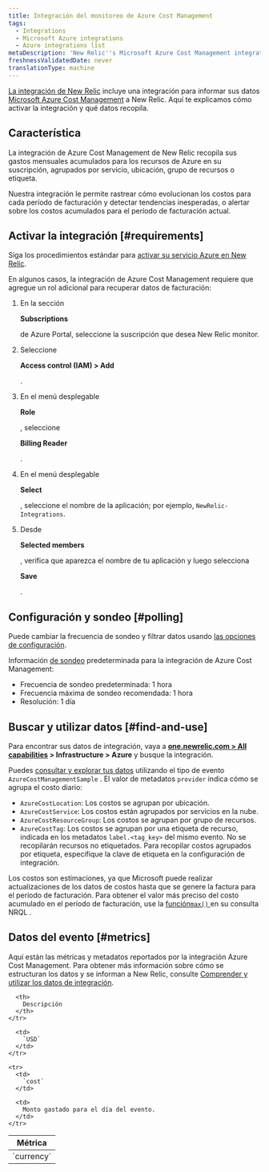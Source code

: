 ```yaml
---
title: Integración del monitoreo de Azure Cost Management
tags:
  - Integrations
  - Microsoft Azure integrations
  - Azure integrations list
metaDescription: 'New Relic''s Microsoft Azure Cost Management integration: what data it reports and how to enable it.'
freshnessValidatedDate: never
translationType: machine
---
```


[La integración de New Relic](/docs/infrastructure/integrations-getting-started/getting-started/introduction-infrastructure-integrations) incluye una integración para informar sus datos [Microsoft Azure Cost Management](https://docs.microsoft.com/en-us/azure/cost-management/) a New Relic. Aquí te explicamos cómo activar la integración y qué datos recopila.

## Característica

La integración de Azure Cost Management de New Relic recopila sus gastos mensuales acumulados para los recursos de Azure en su suscripción, agrupados por servicio, ubicación, grupo de recursos o etiqueta.

Nuestra integración le permite rastrear cómo evolucionan los costos para cada período de facturación y detectar tendencias inesperadas, o alertar sobre los costos acumulados para el período de facturación actual.

## Activar la integración [#requirements]

Siga los procedimientos estándar para [activar su servicio Azure en New Relic](/docs/infrastructure/microsoft-azure-integrations/getting-started/activate-azure-integrations).

En algunos casos, la integración de Azure Cost Management requiere que agregue un rol adicional para recuperar datos de facturación:

1. En la sección

   <DNT>**Subscriptions**</DNT>

   de Azure Portal, seleccione la suscripción que desea New Relic monitor.

2. Seleccione

   <DNT>**Access control (IAM) > Add**</DNT>

   .

3. En el menú desplegable

   <DNT>**Role**</DNT>

   , seleccione

   <DNT>**Billing Reader**</DNT>

   .

4. En el menú desplegable

   <DNT>**Select**</DNT>

   , seleccione el nombre de la aplicación; por ejemplo, `NewRelic-Integrations`.

5. Desde

   <DNT>**Selected members**</DNT>

   , verifica que aparezca el nombre de tu aplicación y luego selecciona

   <DNT>**Save**</DNT>

   .

## Configuración y sondeo [#polling]

Puede cambiar la frecuencia de sondeo y filtrar datos usando [las opciones de configuración](/docs/integrations/new-relic-integrations/getting-started/configure-polling-frequency-data-collection-cloud-integrations).

Información [de sondeo](/docs/infrastructure/microsoft-azure-integrations/azure-integrations-list/azure-polling-intervals-infrastructure-integrations) predeterminada para la integración de Azure Cost Management:

* Frecuencia de sondeo predeterminada: 1 hora
* Frecuencia máxima de sondeo recomendada: 1 hora
* Resolución: 1 día

## Buscar y utilizar datos [#find-and-use]

Para encontrar sus datos de integración, vaya a <DNT>**[one.newrelic.com > All capabilities](https://one.newrelic.com/all-capabilities) > Infrastructure > Azure**</DNT> y busque la integración.

Puedes [consultar y explorar tus datos](/docs/using-new-relic/data/understand-data/query-new-relic-data) utilizando el tipo de evento `AzureCostManagementSample` . El valor de metadatos `provider` indica cómo se agrupa el costo diario:

* `AzureCostLocation`: Los costos se agrupan por ubicación.
* `AzureCostService`: Los costos están agrupados por servicios en la nube.
* `AzureCostResourceGroup`: Los costos se agrupan por grupo de recursos.
* `AzureCostTag`: Los costos se agrupan por una etiqueta de recurso, indicada en los metadatos `label.<tag_key>` del mismo evento. No se recopilarán recursos no etiquetados. Para recopilar costos agrupados por etiqueta, especifique la clave de etiqueta en la configuración de integración.

Los costos son estimaciones, ya que Microsoft puede realizar actualizaciones de los datos de costos hasta que se genere la factura para el período de facturación. Para obtener el valor más preciso del costo acumulado en el período de facturación, use la [función`max()` ](/docs/insights/nrql-new-relic-query-language/nrql-reference/nrql-syntax-components-functions#func-max)en su consulta NRQL .

## Datos del evento [#metrics]

Aquí están las métricas y metadatos reportados por la integración Azure Cost Management. Para obtener más información sobre cómo se estructuran los datos y se informan a New Relic, consulte [Comprender y utilizar los datos de integración](/docs/infrastructure/integrations-getting-started/getting-started/understand-integration-data-data-types#metric).

<table>
  <thead>
    <tr>
      <th style={{ width: "290px" }}>
        Métrica
      </th>

      <th>
        Descripción
      </th>
    </tr>
  </thead>

  <tbody>
    <tr>
      <td>
        `currency`
      </td>

      <td>
        `USD`
      </td>
    </tr>

    <tr>
      <td>
        `cost`
      </td>

      <td>
        Monto gastado para el día del evento.
      </td>
    </tr>
  </tbody>
</table>